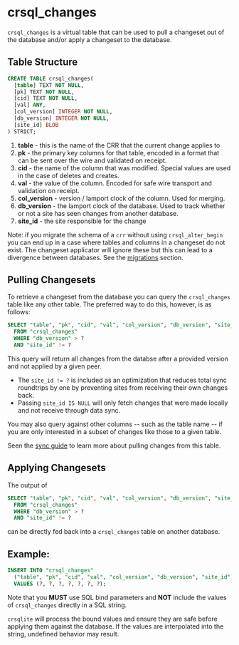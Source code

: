 # crsql_changes

`crsql_changes` is a virtual table that can be used to pull a changeset out of the database and/or apply a changeset to the database.

## Table Structure

```sql
CREATE TABLE crsql_changes(
  [table] TEXT NOT NULL,
  [pk] TEXT NOT NULL,
  [cid] TEXT NOT NULL,
  [val] ANY,
  [col_version] INTEGER NOT NULL,
  [db_version] INTEGER NOT NULL,
  [site_id] BLOB
) STRICT;
```

1. **table** - this is the name of the CRR that the current change applies to
2. **pk** - the primary key columns for that table, encoded in a format that can be sent over the wire and validated on receipt.
3. **cid** - the name of the column that was modified. Special values are used in the case of deletes and creates.
4. **val** - the value of the column. Encoded for safe wire transport and validation on receipt.
5. **col_version** - version / lamport clock of the column. Used for merging.
6. **db_version** - the lamport clock of the database. Used to track whether or not a site has seen changes from another database.
7. **site_id** - the site responsible for the change

Note: if you migrate the schema of a `crr` without using `crsql_alter_begin` you can end up in a case where tables and columns in a changeset do not exist. The changeset applicator will ignore these but this can lead to a divergence between databases. See the [migrations](../migrations) section.

## Pulling Changesets

To retrieve a changeset from the database you can query the `crsql_changes` table like any other table. The preferred way to do this, however, is as follows:

```sql
SELECT "table", "pk", "cid", "val", "col_version", "db_version", "site_id"
  FROM "crsql_changes"
  WHERE "db_version" > ?
  AND "site_id" != ?
```

This query will return all changes from the databse after a provided version and not applied by a given peer.

- The `site_id != ?` is included as an optimization that reduces total sync roundtrips by one by preventing sites from receiving their own changes back.
- Passing `site_id IS NULL` will only fetch changes that were made locally and not receive through data sync.

You may also query against other columns -- such as the table name -- if you are only interested in a subset of changes like those to a given table.

Seen the [sync guide](../guides/merging-databases) to learn more about pulling changes from this table.

## Applying Changesets

The output of

```sql
SELECT "table", "pk", "cid", "val", "col_version", "db_version", "site_id"
  FROM "crsql_changes"
  WHERE "db_version" > ?
  AND "site_id" != ?
```

can be directly fed back into a `crsql_changes` table on another database.

## Example:

```sql
INSERT INTO "crsql_changes"
  ("table", "pk", "cid", "val", "col_version", "db_version", "site_id")
  VALUES (?, ?, ?, ?, ?, ?, ?);
```

Note that you **MUST** use SQL bind parameters and **NOT** include the values of `crsql_changes` directly in a SQL string.

`crsqlite` will process the bound values and ensure they are safe before applying them against the database. If the values are interpolated into the string, undefined behavior may result.

